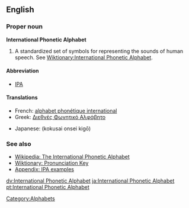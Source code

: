 {{wikipedia}}
==English==

===Proper noun===
'''International Phonetic Alphabet'''
# A standardized set of symbols for representing the sounds of human speech. See [[Wiktionary:International Phonetic Alphabet]].


==== Abbreviation ====
*[[IPA]]

==== Translations ====
{{top}}
*French: [[alphabet phonétique international]] {{m}}
*Greek: [[Διεθνές Φωνητικό Αλφάβητο]] {{n}}
{{mid}}
*Japanese: {{JAchar|[[国際音声記号]]}} (kokusai onsei kigō)
{{bottom}}

=== See also ===
*[[w:International Phonetic Alphabet|Wikipedia: The International Phonetic Alphabet]]
*[[Wiktionary:Pronunciation|Wiktionary: Pronunciation Key]]
*[[Wiktionary:IPA pronunciation key|Appendix: IPA examples]]

[[Category:Alphabets]]

[[dv:International Phonetic Alphabet]]
[[ja:International Phonetic Alphabet]]
[[pt:International Phonetic Alphabet]]